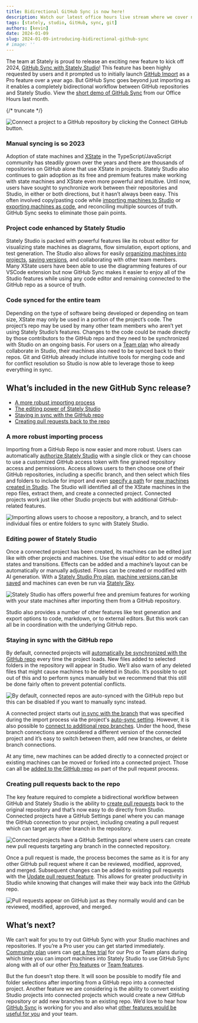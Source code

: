 ```yaml
---
title: Bidirectional GitHub Sync is now here!
description: Watch our latest office hours live stream where we cover new features including Stately Inspect, GitHub Sync, Sources, and our roadmap for 2024.
tags: [stately, studio, GitHub, sync, git]
authors: [kevin]
date: 2024-01-09
slug: 2024-01-09-introducing-bidirectional-github-sync
# image: ''
---
```


The team at Stately is proud to release an exciting new feature to kick off 2024, [GitHub Sync with Stately Studio](https://stately.ai/docs/import-from-github)! This feature has been highly requested by users and it prompted us to initially launch [GitHub Import](https://stately.ai/docs/import-from-github#sync-changes-to-machines-from-github) as a Pro feature over a year ago. But GitHub Sync goes beyond just importing as it enables a completely bidirectional workflow between GitHub repositories and Stately Studio. View the [short demo of GitHub Sync](https://www.youtube.com/watch?v=x-F1TPjz_lI&t=318s) from our Office Hours last month.

{/* truncate */}

![Connect a project to a GitHub repository by clicking the Connect GitHub button.](connect-github-button.png)

### Manual syncing is so 2023

Adoption of state machines and [XState](https://stately.ai/docs/xstate) in the TypeScript/JavaScript community has steadily grown over the years and there are thousands of repositories on GitHub alone that use XState in projects. Stately Studio also continues to gain adoption as its free and premium features make working with state machines and XState even more powerful and intuitive. Until now, users have sought to synchronize work between their repositories and Studio, in either or both directions, but it hasn’t always been easy. This often involved copy/pasting code while [importing machines to Studio](https://stately.ai/docs/import-from-code) or [exporting machines as code](https://stately.ai/docs/export-as-code), and reconciling multiple sources of truth. GitHub Sync seeks to eliminate those pain points.

### Project code enhanced by Stately Studio

Stately Studio is packed with powerful features like its robust editor for visualizing state machines as diagrams, flow simulation, export options, and test generation. The Studio also allows for easily [organizing machines into projects](https://stately.ai/docs/projects), [saving versions](https://stately.ai/docs/versions), and collaborating with other team members. Many XState users have been able to use the diagramming features of our VSCode extension but now GitHub Sync makes it easier to enjoy all of the Studio features while using any code editor and remaining connected to the GitHub repo as a source of truth.

### Code synced for the entire team

Depending on the type of software being developed or depending on team size, XState may only be used in a portion of the project’s code. The project’s repo may be used by many other team members who aren’t yet using Stately Studio’s features. Changes to the code could be made directly by those contributors to the GitHub repo and they need to be synchronized with Studio on an ongoing basis. For users on a [Team plan](https://stately.ai/docs/studio-team-plan) who already collaborate in Studio, their machines also need to be synced back to their repos. Git and GitHub already include intuitive tools for merging code and for conflict resolution so Studio is now able to leverage those to keep everything in sync.

## What’s included in the new GitHub Sync release?

- [A more robust importing process](#a-more-robust-importing-process)
- [The editing power of Stately Studio](#the-editing-power-of-stately-studio)
- [Staying in sync with the GitHub repo](#staying-in-sync-with-the-github-repo)
- [Creating pull requests back to the repo](#creating-pull-requests-back-to-the-repo)

### A more robust importing process

Importing from a GitHub Repo is now easier and more robust. Users can automatically [authorize Stately Studio](https://stately.ai/docs/import-from-github#sync-changes-to-machines-from-github) with a single click or they can choose to use a customized GitHub access token with fine grained repository access and permissions. Access allows users to then choose one of their GitHub repositories, including a specific branch, and then select which files and folders to include for import and even [specify a path](https://stately.ai/docs/import-from-github#sync-changes-to-machines-from-github) for [new machines created in Studio](https://stately.ai/docs/import-from-github#sync-changes-to-machines-from-github). The Studio will identified all of the XState machines in the repo files, extract them, and create a connected project. Connected projects work just like other Studio projects but with additional GitHub-related features.

![Importing allows users to choose a repository, a branch, and to select individual files or entire folders to sync with Stately Studio.](choose-files.png)

### Editing power of Stately Studio

Once a connected project has been created, its machines can be edited just like with other projects and machines. Use the visual editor to add or modify states and transitions. Effects can be added and a machine’s layout can be automatically or manually adjusted. Flows can be created or modified with AI generation. With a [Stately Studio Pro plan](https://stately.ai/docs/studio-pro-plan), [machine versions can be saved](https://stately.ai/docs/versions#save-a-version) and machines can even be run via [Stately Sky](https://stately.ai/docs/stately-sky-getting-started).

![Stately Studio has offers powerful free and premium features for working with your state machines after importing them from a GitHub repository.](premium-features.png)

Studio also provides a number of other features like test generation and export options to code, markdown, or to external editors. But this work can all be in coordination with the underlying GitHub repo.

### Staying in sync with the GitHub repo

By default, connected projects will [automatically be synchronized with the GitHub repo](https://stately.ai/docs/import-from-github#sync-changes-to-machines-from-github) every time the project loads. New files added to selected folders in the repository will appear in Studio. We’ll also warn of any deleted files that might cause machines to be deleted in Studio. It’s possible to opt out of this and to perform syncs manually but we recommend that this still be done fairly often to prevent potential conflicts.

![By default, connected repos are auto-synced with the GitHub repo but this can be disabled if you want to manually sync instead.](auto-sync.png)

A connected project starts out [in sync with the branch](https://stately.ai/docs/import-from-github#sync-changes-to-machines-from-github) that was specified during the import process via the project's [auto-sync setting](https://stately.ai/docs/import-from-github#auto-sync). However, it is also possible to [connect to additional repo branches](https://stately.ai/docs/import-from-github#sync-changes-to-machines-from-github). Under the hood, these branch connections are considered a different version of the connected project and it’s easy to switch between them, add new branches, or delete branch connections.

At any time, new machines can be added directly to a connected project or existing machines can be moved or forked into a connected project. Those can all be [added to the GitHub repo](https://stately.ai/docs/import-from-github#sync-new-machines-created-in-stately-studio) as part of the pull request process.

### Creating pull requests back to the repo

The key feature required to complete a bidirectional workflow between GitHub and Stately Studio is the ability to [create pull requests](https://stately.ai/docs/import-from-github#create-pull-request) back to the original repository and that’s now easy to do directly from Studio. Connected projects have a GitHub Settings panel where you can manage the GitHub connection to your project, including creating a pull request which can target any other branch in the repository.

![Connected projects have a GitHub Settings panel where users can create new pull requests targeting any branch in the connected repository.](pull-request-form.png)

Once a pull request is made, the process becomes the same as it is for any other GitHub pull request where it can be reviewed, modified, approved, and merged. Subsequent changes can be added to existing pull requests with the [Update pull request feature](https://stately.ai/docs/import-from-github#update-pull-request). This allows for greater productivity in Studio while knowing that changes will make their way back into the GitHub repo.

![Pull requests appear on GitHub just as they normally would and can be reviewed, modified, approved, and merged.](github-pull-request.png)

## What’s next?

We can’t wait for you to try out GitHub Sync with your Studio machines and repositories. If you’re a Pro user you can get started immediately. [Community plan](https://stately.ai/docs/studio-community-plan) users can [get a free trial](https://stately.ai/docs/upgrade) for our Pro or Team plans during which time you can import machines into Stately Studio to use GitHub Sync along with all of our other [Pro features](https://stately.ai/docs/studio-pro-plan) or [Team features](https://stately.ai/docs/studio-team-plan).

But the fun doesn’t stop there. It will soon be possible to modify file and folder selections after importing from a GitHub repo into a connected project. Another feature we are considering is the ability to convert existing Studio projects into connected projects which would create a new GitHub repository or add new branches to an existing repo. We’d love to hear how [GitHub Sync](https://stately.ai/docs/import-from-github) is working for you and also what [other features would be useful for you](https://github.com/statelyai/feedback/issues/new/choose) and your team.
